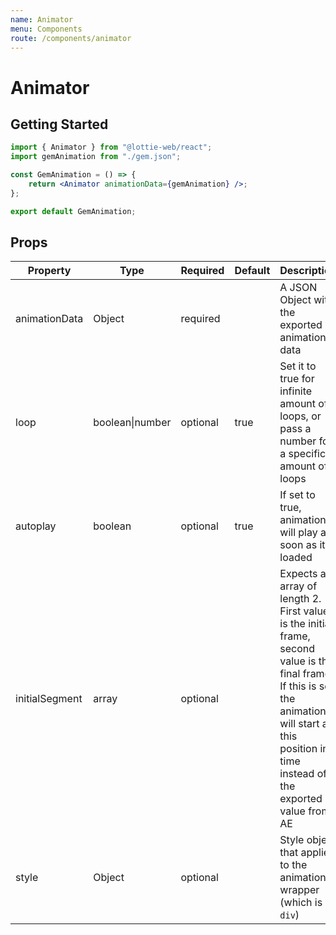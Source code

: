 ```yaml
---
name: Animator
menu: Components
route: /components/animator
---
```



# Animator

## Getting Started

<AnimatorExamples />

```jsx
import { Animator } from "@lottie-web/react";
import gemAnimation from "./gem.json";

const GemAnimation = () => {
	return <Animator animationData={gemAnimation} />;
};

export default GemAnimation;
```

## Props

Property | Type | Required | Default | Description
--- | --- | --- | --- | ---
animationData | Object | required | | A JSON Object with the exported animation data
loop | boolean\|number | optional | true | Set it to true for infinite amount of loops, or pass a number for a specific amount of loops
autoplay | boolean | optional | true | If set to true, animation will play as soon as it's loaded
initialSegment | array | optional | | Expects an array of length 2. First value is the initial frame, second value is the final frame. If this is set, the animation will start at this position in time instead of the exported value from AE
style | Object | optional | | Style object that applies to the animation wrapper (which is a `div`)

